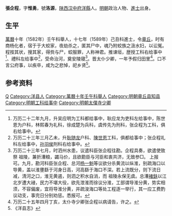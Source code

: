 '''張企程'''，字'''惟勇'''，號'''洛源'''，[[陕西|陕西]][[汉中府|汉中府]][[洋縣|洋縣]]人。[[明朝|明朝]]政治人物、[[進士|進士]]出身。

== 生平 ==
[[萬曆|萬曆]]十年（1582年）壬午科舉人，十七年（1589年）己丑科進士，令[[章丘|章丘]]，时有商杨化者，宿于于大蛟家，夜劫杀之，匿其尸中，魂乃附蛟族之汲水妇，以讼冤。程按其状，搜其家，得赀与尸，蛟服罪，人称神君。推谏垣，歴授工科右给事中<ref>万历二十二年九月，升吴应明为工科都给事中，耿应龙为吏科左给事中，陈世恩为户科，林熙春为礼科，徐成楚为兵科，虞传先为刑科，张企程为工科，俱右给事中。</ref>、禮科左给事中<ref>万历二十三年三月乙未，升[[耿随龙|耿随龙]]户科、[[陳世恩|陳世恩]]工科，俱都给事中；张企程礼科左给事中，[[孙羽侯|孙羽侯]]刑科右给事中。</ref>，受命治河，奠安陵寝<ref>万历二十三年七月，时泗州水患，议遣科臣张企程往勘。企程具奏，欲遣使致祭 祖陵，兼折漕粮，蠲马价，且欲勘臣与河臣和衷共济，无致参□。 上报可。九月，勘河科臣张企程、总河[[杨一魁|杨一魁]]等议欲分杀黄流以纵淮，别疏海口以导黄，盖以淮壅繇于河身日高，河高繇于海口不深。若上流既分，则下流日减，清河之口，淮无黄遏，则泗之积水自消，而 祖陵永保无虞。总漕[[褚鈇|褚鈇]]以江北岁遭大祲，民力不堪大役，欲先泄淮而徐议分淮，工部谓导淮分黄，势实相须，不容偏废，宜将导淮分黄，并疏浚海口等处工程逐一举行，其一应工费酌议动支，事完日分别劝惩。悉报可。</ref>。晋太仆少卿，一年予假归田里<ref>万历二十五年四月丁亥，太仆寺少卿张企程以病请告，许之。</ref>。口不言公府事，以疾卒，咸为之悲悼，祀乡贤<ref>《洋县志》</ref>。

== 参考资料 ==
{{reflist}}

{{萬曆十七年己丑科殿試金榜}}

{{Authority control}}

{{DEFAULTSORT:Zhang张}}
[[Category:张姓|Q]]
[[Category:洋县人|Category:洋县人]]
[[Category:萬曆十年壬午科舉人|Category:萬曆十年壬午科舉人]]
[[Category:明朝章丘县知县|Category:明朝章丘县知县]]
[[Category:明朝工科给事中|Category:明朝工科给事中]]
[[Category:明朝太僕寺少卿|Category:明朝太僕寺少卿]]


{{明朝人物小作品}}